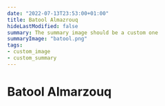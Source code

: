 ```yaml
---
date: "2022-07-13T23:53:00+01:00"
title: Batool Almazrouq
hideLastModified: false
summary: The summary image should be a custom one
summaryImage: "batool.png"
tags:
- custom_image
- custom_summary
---
```


# Batool Almarzouq